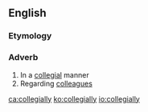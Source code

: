 ==English==

===Etymology===
{{suffix|collegial|ly|lang=en}}

===Adverb===
{{en-adv}}

# In a [[collegial]] manner
# Regarding [[colleague]]s

[[ca:collegially]]
[[ko:collegially]]
[[io:collegially]]